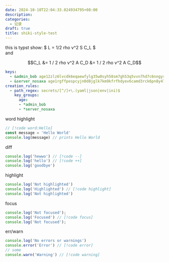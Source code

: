 ```yaml
---
date: 2024-10-10T22:04:33.024934795+08:00
description:
categories:
  - 记录
draft: true
title: shiki-style-test
---
```



<div class="flex">this is typst show: $ L = 1/2 rho v^2 S C_L $</div>
and

```math
C_L &= 1 / 2 rho v^2 A C_D
&= 1 / 2 rho v^2 A C_D
```

```yaml
keys:
  - &admin_bob age12zlz6lvcdk6eqaewfylg35w0syh58sm7gh53q5vvn7hd7c6nngyseftjxl
  - &server_nosaxa age1rgffpespcyjn0d8jglk7km9kfrfhdyev6camd3rck6pn8y47ze4sug23v3
creation_rules:
  - path_regex: secrets/[^/]+\.(yaml|json|env|ini)$
    key_groups:
      age:
      - *admin_bob
      - *server_nosaxa
```

word highlight
```ts
// [!code word:Hello]
const message = 'Hello World'
console.log(message) // prints Hello World
```

diff
```ts
console.log('hewwo') // [!code --]
console.log('hello') // [!code ++]
console.log('goodbye')
```


highlight
```ts
console.log('Not highlighted')
console.log('Highlighted') // [!code highlight]
console.log('Not highlighted')
```

focus
```ts
console.log('Not focused');
console.log('Focused') // [!code focus]
console.log('Not focused');
```

err/warn
```ts
console.log('No errors or warnings')
console.error('Error') // [!code error]
// some
console.warn('Warning') // [!code warning]
```
